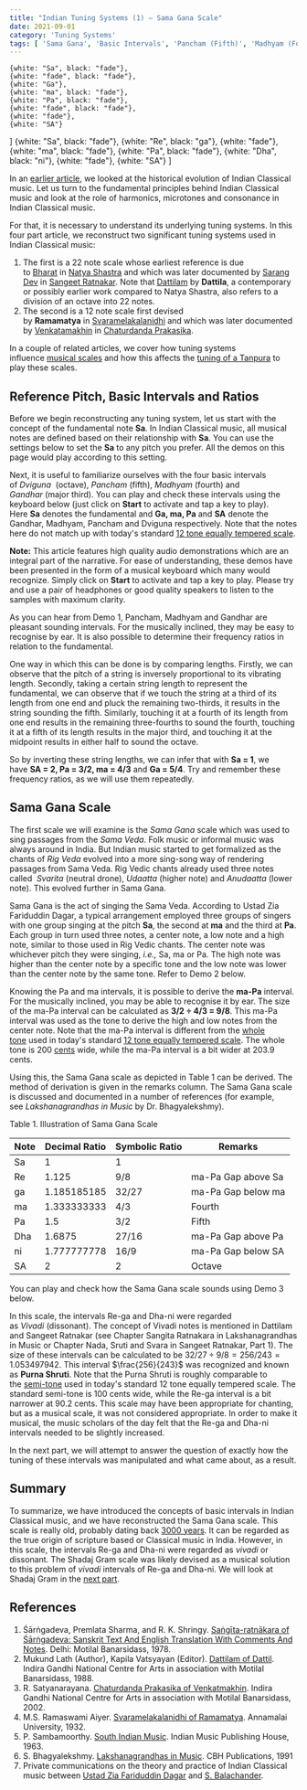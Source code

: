 ```yaml
---
title: "Indian Tuning Systems (1) – Sama Gana Scale"
date: 2021-09-01
category: 'Tuning Systems'
tags: [ 'Sama Gana', 'Basic Intervals', 'Pancham (Fifth)', 'Madhyam (Fourth)' ]
---
```


    {white: "Sa", black: "fade"},
    {white: "fade", black: "fade"},
    {white: "Ga"},
    {white: "ma", black: "fade"},
    {white: "Pa", black: "fade"},
    {white: "fade", black: "fade"},
    {white: "fade"},
    {white: "SA"}
]
    {white: "Sa", black: "fade"},
    {white: "Re", black: "ga"},
    {white: "fade"},
    {white: "ma", black: "fade"},
    {white: "Pa", black: "fade"},
    {white: "Dha", black: "ni"},
    {white: "fade"},
    {white: "SA"}
]

In an [earlier article](/learn/historical-milestones/), we looked at the historical evolution of Indian Classical music. Let us turn to the fundamental principles behind Indian Classical music and look at the role of harmonics, microtones and consonance in Indian Classical music.

For that, it is necessary to understand its underlying tuning systems. In this four part article, we reconstruct two significant tuning systems used in Indian Classical music:

1.  The first is a 22 note scale whose earliest reference is due to [Bharat](https://en.wikipedia.org/wiki/Bharata_Muni) in [Natya Shastra](https://en.wikipedia.org/wiki/Natya_Shastra) and which was later documented by [Sarang Dev](https://en.wikipedia.org/wiki/%C5%9A%C4%81r%E1%B9%85gadeva) in [Sangeet Ratnakar](https://en.wikipedia.org/wiki/Sangita_Ratnakara). Note that [Dattilam](https://en.wikipedia.org/wiki/Dattilam) by **Dattila**, a contemporary or possibly earlier work compared to Natya Shastra, also refers to a division of an octave into 22 notes.
2.  The second is a 12 note scale first devised by **Ramamatya** in [Svaramelakalanidhi](https://en.wikipedia.org/wiki/Svaramelakalanidhi) and which was later documented by [Venkatamakhin](https://en.wikipedia.org/wiki/Venkatamakhin) in [Chaturdanda Prakasika](https://en.wikipedia.org/wiki/Chaturdandiprakashika).

In a couple of related articles, we cover how tuning systems influence [musical scales](/learn/musicalscales/) and how this affects the [tuning of a Tanpura](/learn/tanpuraworking-2/) to play these scales.

## Reference Pitch, Basic Intervals and Ratios

Before we begin reconstructing any tuning system, let us start with the concept of the fundamental note **Sa**. In Indian Classical music, all musical notes are defined based on their relationship with **Sa**. You can use the settings below to set the **Sa** to any pitch you prefer. All the demos on this page would play according to this setting.

<CommonPitch />

Next, it is useful to familiarize ourselves with the four basic intervals of *Dviguna*  (octave), *Pancham* (fifth), *Madhyam* (fourth) and *Gandhar* (major third). You can play and check these intervals using the keyboard below (just click on **Start** to activate and tap a key to play). Here **Sa** denotes the fundamental and **Ga, ma, Pa** and **SA** denote the Gandhar, Madhyam, Pancham and Dviguna respectively. Note that the notes here do not match up with today's standard [12 tone equally tempered scale](https://en.wikipedia.org/wiki/12_equal_temperament).

<ScalePlayer title='Demo 1. Basic Intervals' noteSpec={notesBasicIntervals} scale={scaleBasicIntervals} />

<Notice>

**Note:** This article features high quality audio demonstrations which are an integral part of the narrative. For ease of understanding, these demos have been presented in the form of a musical keyboard which many would recognize. Simply click on **Start** to activate and tap a key to play. Please try and use a pair of headphones or good quality speakers to listen to the samples with maximum clarity.
</Notice>

As you can hear from Demo 1, Pancham, Madhyam and Gandhar are pleasant sounding intervals. For the musically inclined, they may be easy to recognise by ear. It is also possible to determine their frequency ratios in relation to the fundamental.

One way in which this can be done is by comparing lengths. Firstly, we can observe that the pitch of a string is inversely proportional to its vibrating length. Secondly, taking a certain string length to represent the fundamental, we can observe that if we touch the string at a third of its length from one end and pluck the remaining two-thirds, it results in the string sounding the fifth. Similarly, touching it at a fourth of its length from one end results in the remaining three-fourths to sound the fourth, touching it at a fifth of its length results in the major third, and touching it at the midpoint results in either half to sound the octave.

So by inverting these string lengths, we can infer that with **Sa = 1**, we have **SA = 2, Pa = 3/2, ma = 4/3** and **Ga = 5/4**. Try and remember these frequency ratios, as we will use them repeatedly.

## Sama Gana Scale

The first scale we will examine is the *Sama Gana* scale which was used to sing passages from the *Sama Veda*. Folk music or informal music was always around in India. But Indian music started to get formalized as the chants of *Rig Veda* evolved into a more sing-song way of rendering passages from Sama Veda. Rig Vedic chants already used three notes called  *Svarita* (neutral drone), *Udaatta* (higher note) and *Anudaatta* (lower note). This evolved further in Sama Gana.

Sama Gana is the act of singing the Sama Veda. According to Ustad Zia Fariduddin Dagar, a typical arrangement employed three groups of singers with one group singing at the pitch **Sa**, the second at **ma** and the third at **Pa**. Each group in turn used three notes, a center note, a low note and a high note, similar to those used in Rig Vedic chants. The center note was whichever pitch they were singing, *i.e.,* Sa, ma or Pa. The high note was higher than the center note by a specific tone and the low note was lower than the center note by the same tone. Refer to Demo 2 below.



<Card title="A traditional rendition of Sama Gana" description={demo2description} media={demo2media} caption="Demo 2. A traditional rendition of Sama Gana (courtesy of Sri Bhakti YouTube Channel)." />

Knowing the Pa and ma intervals, it is possible to derive the **ma-Pa** interval. For the musically inclined, you may be able to recognise it by ear. The size of the ma-Pa interval can be calculated as **3/2 ÷ 4/3 = 9/8**. This ma-Pa interval was used as the tone to derive the high and low notes from the center note. Note that the ma-Pa interval is different from the [whole tone](https://en.wikipedia.org/wiki/Major_second) used in today's standard [12 tone equally tempered scale](https://en.wikipedia.org/wiki/12_equal_temperament). The whole tone is 200 [cents](https://en.wikipedia.org/wiki/Cent_(music)) wide, while the ma-Pa interval is a bit wider at 203.9 cents.

Using this, the Sama Gana scale as depicted in Table 1 can be derived. The method of derivation is given in the remarks column. The Sama Gana scale is discussed and documented in a number of references (for example, see *Lakshanagrandhas in Music* by Dr. Bhagyalekshmy).

<Caption>
Table 1. Illustration of Sama Gana Scale
</Caption>

| Note | Decimal Ratio | Symbolic Ratio | Remarks |
| --- | --- | --- | --- |
| Sa | 1 | 1 |   |
| Re | 1.125 | 9/8 | ma-Pa Gap above Sa |
| ga | 1.185185185 | 32/27 | ma-Pa Gap below ma |
| ma | 1.333333333 | 4/3 | Fourth |
| Pa | 1.5 | 3/2 | Fifth |
| Dha | 1.6875 | 27/16 | ma-Pa Gap above Pa |
| ni | 1.777777778 | 16/9 | ma-Pa Gap below SA |
| SA | 2 | 2 | Octave |

You can play and check how the Sama Gana scale sounds using Demo 3 below.

<ScalePlayer title='Demo 3. Sama Gana Scale' noteSpec={notesSamaGana} scale={scaleSamaGana} />

In this scale, the intervals Re-ga and Dha-ni were regarded as *Vivadi* (dissonant). The concept of Vivadi notes is mentioned in Dattilam and Sangeet Ratnakar (see Chapter Sangita Ratnakara in Lakshanagrandhas in Music or Chapter Nada, Sruti and Svara in Sangeet Ratnakar, Part 1). The size of these intervals can be calculated to be $32/27 ÷ 9/8 = 256/243 = 1.053497942$. This interval $\frac{256}{243}$ was recognized and known as **Purna Shruti**. Note that the Purna Shruti is roughly comparable to the [semi-tone](https://en.wikipedia.org/wiki/Semitone) used in today's standard 12 tone equally tempered scale. The standard semi-tone is 100 cents wide, while the Re-ga interval is a bit narrower at 90.2 cents. This scale may have been appropriate for chanting, but as a musical scale, it was not considered appropriate. In order to make it musical, the music scholars of the day felt that the Re-ga and Dha-ni intervals needed to be slightly increased.

In the next part, we will attempt to answer the question of exactly how the tuning of these intervals was manipulated and what came about, as a result.

## Summary

To summarize, we have introduced the concepts of basic intervals in Indian Classical music, and we have reconstructed the Sama Gana scale. This scale is really old, probably dating back [3000 years](/learn/historical-milestones/). It can be regarded as the true origin of scripture based or Classical music in India. However, in this scale, the intervals Re-ga and Dha-ni were regarded as *vivadi* or dissonant. The Shadaj Gram scale was likely devised as a musical solution to this problem of *vivadi* intervals of Re-ga and Dha-ni. We will look at Shadaj Gram in the [next part](/learn/tuningsystems-2/).

## References

1.  Śārṅgadeva, Premlata Sharma, and R. K. Shringy. [Saṅgīta-ratnākara of Śārṅgadeva: Sanskrit Text And English Translation With Comments And Notes](https://catalog.hathitrust.org/Record/002189005). Delhi: Motilal Banarsidass, 1978.
2.  Mukund Lath (Author), Kapila Vatsyayan (Editor). [Dattilam of Dattil](https://www.vedicbooks.net/dattilam-p-14354.html). Indira Gandhi National Centre for Arts in association with Motilal Banarsidass, 1988.
3.  R. Satyanarayana. [Chaturdanda Prakasika of Venkatmakhin](https://www.vedicbooks.net/caturdandiprakasika-venkatamakhin-volumes-p-1148.html). Indira Gandhi National Centre for Arts in association with Motilal Banarsidass, 2002.
4.  M.S. Ramaswami Aiyer. [Svaramelakalanidhi of Ramamatya](https://en.wikipedia.org/wiki/Svaramelakalanidhi). Annamalai University, 1932.
5.  P. Sambamoorthy. [South Indian Music](https://books.google.co.in/books?id=cYufAAAAMAAJ). Indian Music Publishing House, 1963.
6.  S. Bhagyalekshmy. [Lakshanagrandhas in Music](https://www.goodreads.com/book/show/3675345-lakshanagrandhas-in-music). CBH Publications, 1991
7.  Private communications on the theory and practice of Indian Classical music between [Ustad Zia Fariduddin Dagar](https://en.wikipedia.org/wiki/Zia_Fariduddin_Dagar) and [S. Balachander](https://www.chandraveena.com/).

